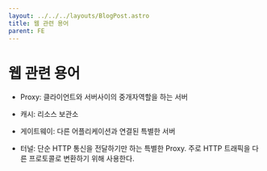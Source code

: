 ```yaml
---
layout: ../../../layouts/BlogPost.astro
title: 웹 관련 용어
parent: FE
---
```


# 웹 관련 용어

- Proxy: 클라이언트와 서버사이의 중개자역할을 하는 서버

- 캐시: 리소스 보관소

- 게이트웨이: 다른 어플리케이션과 연결된 특별한 서버

- 터널: 단순 HTTP 통신을 전달하기만 하는 특별한 Proxy. 주로 HTTP 트래픽을 다른 프로토콜로 변환하기 위해 사용한다.